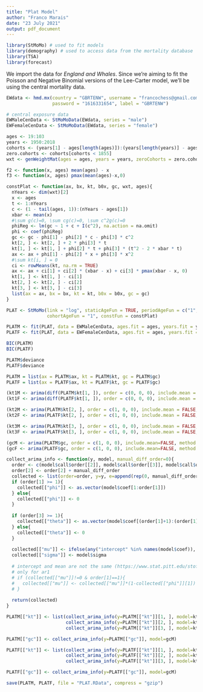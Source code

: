 ```yaml
---
title: "Plat Model"
author: "Franco Marais"
date: "23 July 2021"
output: pdf_document
---
```



```r

library(StMoMo) # used to fit models
library(demography) # used to access data from the mortality database
library(TSA)
library(forecast)

```

We import the data for _England and Whales_. Since we're aiming to fit the Poisson and Negative Binomial versions of the Lee-Carter model, we'll be using the central mortality data.

```r

EWdata <- hmd.mx(country = "GBRTENW", username = "francochess@gmail.com", 
                 password = "1616331654", label = "GBRTENW")

# central exposure data
EWMaleCenData <- StMoMoData(EWdata, series = "male")
EWFemaleCenData <- StMoMoData(EWdata, series = "female")

```

```r

ages <- 19:103
years <- 1950:2018
cohorts <- (years[1] - ages[length(ages)]):(years[length(years)] - ages[1])
zero.cohorts <- cohorts[cohorts < 1855]
wxt <- genWeightMat(ages = ages, years = years, zeroCohorts = zero.cohorts)

```


```r

f2 <- function(x, ages) mean(ages) - x
f3 <- function(x, ages) pmax(mean(ages)-x,0)

constPlat <- function(ax, bx, kt, b0x, gc, wxt, ages){
  nYears <- dim(wxt)[2]
  x <- ages
  t <- 1:nYears
  c <- (1 - tail(ages, 1)):(nYears - ages[1])
  xbar <- mean(x)
  #\sum g(c)=0, \sum cg(c)=0, \sum c^2g(c)=0
  phiReg <- lm(gc ~ 1 + c + I(c^2), na.action = na.omit)
  phi <- coef(phiReg)
  gc <- gc - phi[1] - phi[2] * c - phi[3] * c^2
  kt[2, ] <- kt[2, ] + 2 * phi[3] * t
  kt[1, ] <- kt[1, ] + phi[2] * t + phi[3] * (t^2 - 2 * xbar * t)
  ax <- ax + phi[1] - phi[2] * x + phi[3] * x^2
  #\sum kt[i, ] = 0
  ci <- rowMeans(kt, na.rm = TRUE)
  ax <- ax + ci[1] + ci[2] * (xbar - x) + ci[3] * pmax(xbar - x, 0)
  kt[1, ] <- kt[1, ] - ci[1]
  kt[2, ] <- kt[2, ] - ci[2]
  kt[3, ] <- kt[3, ] - ci[3]
  list(ax = ax, bx = bx, kt = kt, b0x = b0x, gc = gc)
}

```


```r

PLAT <- StMoMo(link = "log", staticAgeFun = TRUE, periodAgeFun = c("1", f2, f3), 
               cohortAgeFun = "1", constFun = constPlat)

```


```r

PLATM <- fit(PLAT, data = EWMaleCenData, ages.fit = ages, years.fit = years, wxt = wxt)
PLATF <- fit(PLAT, data = EWFemaleCenData, ages.fit = ages, years.fit = years, wxt = wxt)

```

```r

BIC(PLATM)
BIC(PLATF)

PLATM$deviance
PLATF$deviance

```


```r

PLATM = list(ax = PLATM$ax, kt = PLATM$kt, gc = PLATM$gc)
PLATF = list(ax = PLATF$ax, kt = PLATF$kt, gc = PLATF$gc)

```


```r

(kt1M <- arima(diff(PLATM$kt[1, ]), order = c(0, 0, 0), include.mean = TRUE, method = "ML"))
(kt1F <- arima(diff(PLATF$kt[1, ]), order = c(0, 0, 0), include.mean = TRUE, method = "ML"))

(kt2M <- arima(PLATM$kt[2, ], order = c(1, 0, 0), include.mean = FALSE, method = "ML"))
(kt2F <- arima(PLATF$kt[2, ], order = c(1, 0, 0), include.mean = FALSE, method = "ML"))

(kt3M <- arima(PLATM$kt[3, ], order = c(1, 0, 0), include.mean = FALSE, method = "ML"))
(kt3F <- arima(PLATF$kt[3, ], order = c(1, 0, 0), include.mean = FALSE, method = "ML"))

(gcM <- arima(PLATM$gc, order = c(1, 0, 0), include.mean=FALSE, method = "ML"))
(gcF <- arima(PLATF$gc, order = c(1, 0, 0), include.mean=FALSE, method = "ML"))

```


```r

collect_arima_info <- function(y, model, manual_diff_order=0){
  order <- c(model$call$order[[2]], model$call$order[[3]], model$call$order[[4]])
  order[2] <- order[2] + manual_diff_order
  collected <- list(order=order, y=y, e=append(rep(0, manual_diff_order), as.vector(model$residuals)))
  if (order[1] >= 1){
    collected[["phi"]] <- as.vector(model$coef[1:order[1]])
  } else{
    collected[["phi"]] <- 0
  }
  
  if (order[3] >= 1){
    collected[["theta"]] <- as.vector(model$coef[(order[1]+1):(order[1]+order[3])])
  } else{
    collected[["theta"]] <- 0
  }
  
  collected[["mu"]] <- ifelse(any("intercept" %in% names(model$coef)), model$coef[["intercept"]], 0)
  collected[["sigma"]] <- model$sigma
  
  # intercept and mean are not the same (https://www.stat.pitt.edu/stoffer/tsa2/Rissues.htm)
  # only for ar1 
  # if (collected[["mu"]]!=0 & order[1]==1){
  #   collected[["mu"]] <- collected[["mu"]]*(1-collected[["phi"]][1])
  # }
  
  return(collected)
}

PLATM[["kt"]] <- list(collect_arima_info(y=PLATM[["kt"]][1, ], model=kt1M, manual_diff_order = 1),
                      collect_arima_info(y=PLATM[["kt"]][2, ], model=kt2M),
                      collect_arima_info(y=PLATM[["kt"]][3, ], model=kt3M))

PLATM[["gc"]] <- collect_arima_info(y=PLATM[["gc"]], model=gcM)

PLATF[["kt"]] <- list(collect_arima_info(y=PLATF[["kt"]][1, ], model=kt1F, manual_diff_order = 1),
                      collect_arima_info(y=PLATF[["kt"]][2, ], model=kt2F),
                      collect_arima_info(y=PLATF[["kt"]][3, ], model=kt3F))

PLATF[["gc"]] <- collect_arima_info(y=PLATF[["gc"]], model=gcM)

```


```r

save(PLATM, PLATF, file = "PLAT.RData", compress = "gzip")

```








